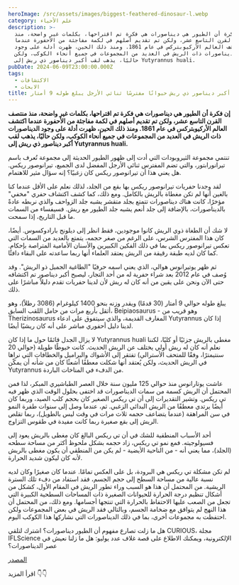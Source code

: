 ```yaml
---
heroImage: /src/assets/images/biggest-feathered-dinosaur-l.webp
category: علم الأحياء
description: >-
  إن فكرة أن الطيور هي ديناصورات هي فكرة تم اقتراحها، بكلمات غير واضحة، منذ
  منتصف القرن التاسع عشر، ولكن تم تقديم أصلهم في لكمة مفاجئة من الأحفورة عندما
  اكتشف العالم الأركيوبتركس في عام 1861. ومنذ ذلك الحين، ظهرت أدلة على وجود
  الديناصورات ذات الريش في العديد من المجموعات في جميع أنحاء الكوكب، ولكن
  حاليًا، يذهب لقب أكبر ديناصور ذي ريش إلى Yutyrannus huali.
pubDate: 2024-06-09T23:00:00.000Z
tags:
  - الاكتشافات
  - الابحات
title: كان أكبر ديناصور ذي ريش حيوانًا مفترسًا ثنائي الأرجل يبلغ طوله 9 أمتار
---
```


**إن فكرة أن الطيور هي ديناصورات هي فكرة تم اقتراحها، بكلمات غير واضحة، منذ منتصف القرن التاسع عشر، ولكن تم تقديم أصلهم في لكمة مفاجئة من الأحفورة عندما اكتشف العالم الأركيوبتركس في عام 1861. ومنذ ذلك الحين، ظهرت أدلة على وجود الديناصورات ذات الريش في العديد من المجموعات في جميع أنحاء الكوكب، ولكن حاليًا، يذهب لقب أكبر ديناصور ذي ريش إلى Yutyrannus huali.**

تنتمي مجموعة الثيروبودات التي أدت إلى ظهور الطيور الحديثة إلى مجموعة تُعرف باسم تيرانورابتور، والتي تضم المفترس ثنائي الأرجل المفضل لدى الجميع، تيرانوصور ريكس. هل يعني هذا أن تيرانوصور ريكس كان زغبيًا؟ إنه سؤال مثير للاهتمام.

لقد وجدنا حفريات تيرانوصور ريكس بها بقع من الجلد، لذلك نعلم على الأقل عندما كنا بالغين أنها لم تكن مغطاة بالريش بالكامل. ومع ذلك، كما كشف اكتشاف حفري "مخفي" مؤخرًا، كانت هناك ديناصورات تتمتع بجلد متقشر يشبه جلد الزواحف والذي نربطه عادةً بالديناصورات، بالإضافة إلى جلد أنعم يشبه جلد الطيور مع ريش. فسيفساء من السمات ما قبل التاريخ، إذا سمحت.

لا شك أن الطغاة ذوي الريش كانوا موجودين، فقط انظر إلى ديلونج بارادوكسوس. أيضًا، كان هذا المفترس الشرس، على الرغم من صغر حجمه، يتمتع بالعديد من السمات التي تعكس تيرانوصور ريكس بما في ذلك الفكين الكبيرين والأسنان الأمامية المتراصة بإحكام. كما كان لديه طبقة رقيقة من الريش يعتقد العلماء أنها ربما ساعدته على البقاء دافئًا.

ثم ظهر يوتيرانوس هوالي، الذي يعني اسمه حرفيًا "الطاغية الجميل ذو الريش". وقد وُصف في عام 2012 بعد شراء حفرية له من أحد التجار، ليصبح أكبر ديناصور تم اكتشافه حتى الآن ونحن على يقين من أنه كان له ريش لأن لدينا حفريات تقدم دليلاً مباشرًا على ذلك.

يبلغ طوله حوالي 9 أمتار (30 قدمًا) ويقدر وزنه بنحو 1400 كيلوغرام (3086 رطلاً)، وهو أثقل بأربع مرات من حامل اللقب السابق، Beipiaosaurus - وهو قريب من Therizinosaurus المغارف القديمة، والذي سيتفوق على ادعاء Yutyrannus إذا كان لدينا دليل أحفوري مباشر على أنه كان ريشيًا أيضًا.

لا يزال الجدل قائمًا حول ما إذا كان Yutyrannus huali مغطى بالريش جزئيًا أو كليًا، لكننا نعلم أنه كان له ريش أولي يختلف عن الريش الحديث. كانت خيوطًا طويلة (حوالي 20 سنتيمترًا، وفقًا للمتحف الأسترالي) تفتقر إلى الأشواك والبراميل والخطافات التي نراها في الريش الحديث، ولكن يُعتقد أنها شكلت معطفًا أشعثًا كان من شأنه أن يمكّن Yutyrannus من الدفء في المناخات الباردة.

عاشت يوتارانوس منذ حوالي 125 مليون سنة خلال العصر الطباشيري المبكر، لذا فمن المحتمل أن الريش كسمة من سمات الديناصورات قد اختفى بحلول الوقت الذي ظهر فيه تي ريكس. وتشير التقديرات إلى أن تي ريكس الصغير كان بحجم كلب الصيد، وربما كان أيضًا يرتدي معطفًا من الريش البدائي الزغبي. ثم، عندما وصل إلى سنوات طفرة النمو في سن المراهقة (عندما يتضاعف حجمه ثلاث مرات في وقت ليس بالطويل)، ربما تقلص الريش إلى بقع صغيرة ربما كانت مفيدة في طقوس التزاوج.

أحد الأسباب المنطقية للشك في أن تي ريكس البالغ كان مغطى بالريش يعود إلى فسيولوجيته. فمع نمو تي ريكس، زاد حجمه بشكل ملحوظ أكثر من مساحة سطحه (الجلد)، مما يعني أنه - من الناحية الأيضية - لم يكن من المنطقي أن يكون مغطى بالريش لأنه كان ليكون شديد الحرارة.

لم تكن مشكلة تي ريكس هي البرودة، بل على العكس تمامًا. عندما كان صغيرًا وكان لديه نسبة عالية من مساحة السطح إلى حجم الجسم، فقد استفاد من دفء تلك السترة الريشية. من المحتمل أن هذا هو السبب وراء تطور الريش في المقام الأول، كشكل من أشكال تنظيم درجة الحرارة للحيوانات الصغيرة ذات المساحات السطحية الكبيرة التي تجعل من الصعب عليها الاحتفاظ بالحرارة التي تنتجها أجسامها. ومع ذلك، من المحتمل أن هذا النهج لم يتوافق مع ضخامة الجسم، وبالتالي فقد الريش في بعض المجموعات ولكن احتفظت به مجموعات أخرى، بما في ذلك الديناصورات التي نشاركها هذا الكوكب اليوم.

هل ما زلت تصارع مفهوم أن الطيور ديناصورات؟ اشترك لتلقي CURIOUS، مجلة IFLScience الإلكترونية، ويمكنك الاطلاع على قصة غلاف عدد يوليو: هل ما زلنا نعيش في عصر الديناصورات؟

[المصدر](https://www.iflscience.com/the-largest-feathered-dinosaur-was-a-9-meter-long-bipedal-predator-74585)

اقرأ المزيد 👇👇
